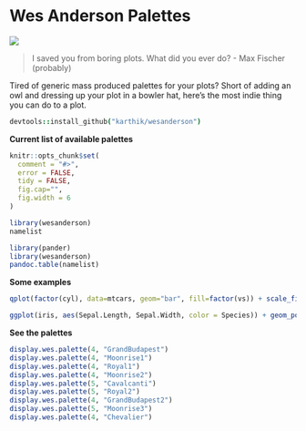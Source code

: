 
# Wes Anderson Palettes

![](rushmore.jpg)

> I saved you from boring plots. What did you ever do? - Max Fischer (probably)

Tired of generic mass produced palettes for your plots? Short of adding an owl and dressing up your plot in a bowler hat, here's the most indie thing you can do to a plot. 

```coffee
devtools::install_github("karthik/wesanderson")
```


__Current list of available palettes__

```r
knitr::opts_chunk$set(
  comment = "#>",
  error = FALSE,
  tidy = FALSE,
  fig.cap="",
  fig.width = 6
)
```


```r
library(wesanderson)
namelist
```

```r
library(pander)
library(wesanderson)
pandoc.table(namelist)
```

__Some examples__

```r
qplot(factor(cyl), data=mtcars, geom="bar", fill=factor(vs)) + scale_fill_manual(values = wes.palette(2, "Royal1"))
```

```r
ggplot(iris, aes(Sepal.Length, Sepal.Width, color = Species)) + geom_point(size = 3) + scale_color_manual(values = wes.palette(3, "GrandBudapest")) + theme_gray()
```


__See the palettes__

```r
display.wes.palette(4, "GrandBudapest")
display.wes.palette(4, "Moonrise1")
display.wes.palette(4, "Royal1")
display.wes.palette(4, "Moonrise2")
display.wes.palette(5, "Cavalcanti")
display.wes.palette(5, "Royal2")
display.wes.palette(4, "GrandBudapest2")
display.wes.palette(5, "Moonrise3")
display.wes.palette(4, "Chevalier")

```